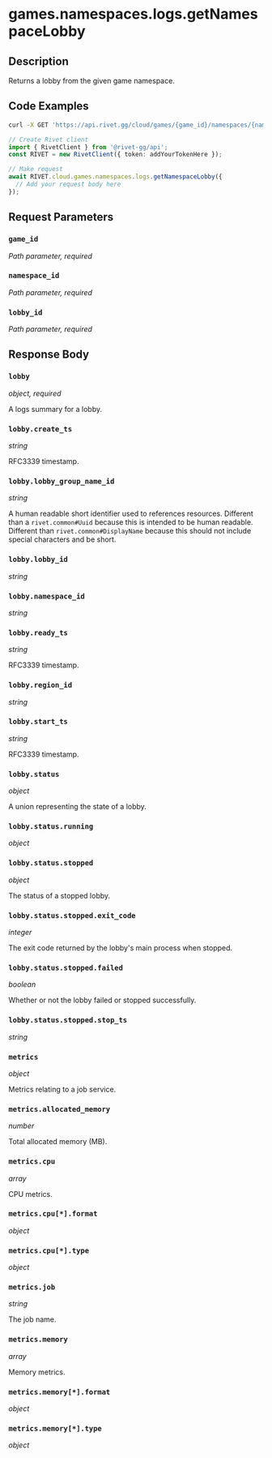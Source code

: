 

# games.namespaces.logs.getNamespaceLobby

## Description

Returns a lobby from the given game namespace.


## Code Examples

<CodeGroup title='Request' tag='GET' label='https://api.rivet.gg/cloud/games/{game_id}/namespaces/{namespace_id}/logs/lobbies/{lobby_id}'>

```bash {{ title: 'cURL' }}
curl -X GET 'https://api.rivet.gg/cloud/games/{game_id}/namespaces/{namespace_id}/logs/lobbies/{lobby_id}'
```

```ts
// Create Rivet client
import { RivetClient } from '@rivet-gg/api';
const RIVET = new RivetClient({ token: addYourTokenHere });

// Make request
await RIVET.cloud.games.namespaces.logs.getNamespaceLobby({
  // Add your request body here
});
```

</CodeGroup>


## Request Parameters


### `game_id`

_Path parameter, required_





### `namespace_id`

_Path parameter, required_





### `lobby_id`

_Path parameter, required_





## Response Body

### `lobby`

_object, required_

A logs summary for a lobby.

### `lobby.create_ts`

_string_

RFC3339 timestamp.

### `lobby.lobby_group_name_id`

_string_

A human readable short identifier used to references resources. Different than a `rivet.common#Uuid` because this is intended to be human readable. Different than `rivet.common#DisplayName` because this should not include special characters and be short.

### `lobby.lobby_id`

_string_

### `lobby.namespace_id`

_string_

### `lobby.ready_ts`

_string_

RFC3339 timestamp.

### `lobby.region_id`

_string_

### `lobby.start_ts`

_string_

RFC3339 timestamp.

### `lobby.status`

_object_

A union representing the state of a lobby.

### `lobby.status.running`

_object_

### `lobby.status.stopped`

_object_

The status of a stopped lobby.

### `lobby.status.stopped.exit_code`

_integer_

The exit code returned by the lobby's main process when stopped.

### `lobby.status.stopped.failed`

_boolean_

Whether or not the lobby failed or stopped successfully.

### `lobby.status.stopped.stop_ts`

_string_

### `metrics`

_object_

Metrics relating to a job service.

### `metrics.allocated_memory`

_number_

Total allocated memory (MB).

### `metrics.cpu`

_array_

CPU metrics.

### `metrics.cpu[*].format`

_object_

### `metrics.cpu[*].type`

_object_

### `metrics.job`

_string_

The job name.

### `metrics.memory`

_array_

Memory metrics.

### `metrics.memory[*].format`

_object_

### `metrics.memory[*].type`

_object_



